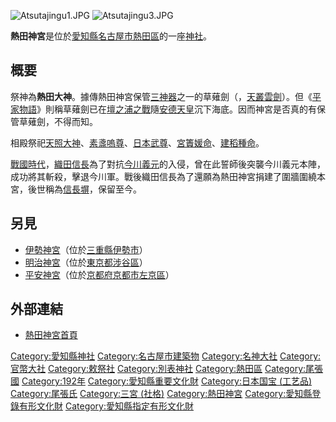 {{日本神社
| name = 熱田神宮
| img = Image:Atsuta Shrine.jpg
| img_capt = 熱田神宮本宮
| image_width = 300
| nihongo =熱田神宮
| hiragana =あつたじんぐう
| romaji =Atsuta-jingū
| location = 愛知縣名古屋市熱田區神宮1-1-1
| god = 熱田大神（天叢雲剣）
| type = [[式内社|式内社]]（[[名神大|名神大]]）<br />[[官幣大社|官幣大社]]<br />[[勅祭社|勅祭社]]<br />[[別表神社|別表神社]]
| struct =  [[神明造|神明造]]
| open_year = 不詳
| cere_date = 6月5日
|}}
[[File:Atsutajingu1.JPG|thumb]]
[[File:Atsutajingu3.JPG|thumb]]

'''熱田神宮'''是位於[[愛知縣|愛知縣]][[名古屋市|名古屋市]][[熱田區|熱田區]]的一座[[神社|神社]]。

== 概要 ==
祭神為'''熱田大神'''。據傳熱田神宮保管[[三神器|三神器]]之一的草薙劍（{{lang|ja|くさなぎのつるぎ}}，[[天叢雲劍|天叢雲劍]]）。但《[[平家物語|平家物語]]》則稱草薙劍已在[[壇之浦之戰|壇之浦之戰]]隨[[安德天皇|安德天皇]]沉下海底。因而神宮是否真的有保管草薙劍，不得而知。

相殿祭祀[[天照大神|天照大神]]、[[素戔嗚尊|素盞嗚尊]]、[[日本武尊|日本武尊]]、[[宮簀媛|宮簀媛命]]、[[建稻種命|建稻種命]]。

[[战国时代_(日本)|戰國時代]]，[[織田信長|織田信長]]為了對抗[[今川義元|今川義元]]的入侵，曾在此誓師後突襲今川義元本陣，成功將其斬殺，擊退今川軍。戰後織田信長為了還願為熱田神宮捐建了圍牆圍繞本宮，後世稱為[[信長塀|信長塀]]，保留至今。

==另見==
*[[伊勢神宮|伊勢神宮]]（位於[[三重縣|三重縣]][[伊勢市|伊勢市]]）
*[[明治神宮|明治神宮]]（位於[[東京都|東京都]][[涉谷區|涉谷區]]）
*[[平安神宮|平安神宮]]（位於[[京都府|京都府]][[京都市|京都市]][[左京區|左京區]]）

== 外部連結 ==
{{commons category|Atsuta Shrine}}
*[http://www.atsutajingu.or.jp/ 熱田神宮首頁] {{Wayback|url=http://www.atsutajingu.or.jp/ |date=20210127140307 }}

{{近代社格制度}}

[[Category:愛知縣神社|Category:愛知縣神社]]
[[Category:名古屋市建築物|Category:名古屋市建築物]]
[[Category:名神大社|Category:名神大社]]
[[Category:官幣大社|Category:官幣大社]]
[[Category:敕祭社|Category:敕祭社]]
[[Category:別表神社|Category:別表神社]]
[[Category:熱田區|Category:熱田區]]
[[Category:尾張國|Category:尾張國]]
[[Category:192年|Category:192年]]
[[Category:愛知縣重要文化財|Category:愛知縣重要文化財]]
[[Category:日本国宝_(工艺品)|Category:日本国宝 (工艺品)]]
[[Category:尾張氏|Category:尾張氏]]
[[Category:三宮_(社格)|Category:三宮 (社格)]]
[[Category:熱田神宮|Category:熱田神宮]]
[[Category:愛知縣登錄有形文化財|Category:愛知縣登錄有形文化財]]
[[Category:愛知縣指定有形文化財|Category:愛知縣指定有形文化財]]